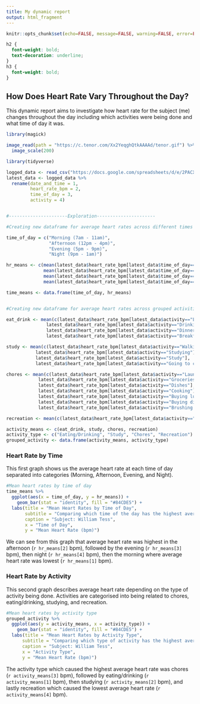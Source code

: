 ---
title: My dynamic report
output: html_fragment
---

```{r setup, include=FALSE}
knitr::opts_chunk$set(echo=FALSE, message=FALSE, warning=FALSE, error=FALSE)

```

```{css}
h2 {
  font-weight: bold;
  text-decoration: underline;
}
h3 {
  font-weight: bold;
}
```

## How Does Heart Rate Vary Throughout the Day?

This dynamic report aims to investigate how heart rate for the subject (me) changes throughout the day including which activities were being done and what time of day it was.

```{r}
library(magick)

image_read(path = "https://c.tenor.com/Xx2YeqghQtkAAAAd/tenor.gif") %>%
  image_scale(200)
```

```{r}
library(tidyverse)

logged_data <- read_csv("https://docs.google.com/spreadsheets/d/e/2PACX-1vTCIlpUvabeVRVhMybVDz--d9tMtNJUHnrwwEnGMnvOZuP_SdXyPq46ip4oYhvKMuiRnSiRHw3oYnBd/pub?output=csv")
latest_data <- logged_data %>%
  rename(date_and_time = 1,
         heart_rate_bpm = 2,
         time_of_day = 3,
         activity = 4)


#----------------------Exploration----------------------

#Creating new dataframe for average heart rates across different times of the day

time_of_day = c("Morning (7am - 11am)",                                                               #Variable for different times of the day
                "Afternoon (12pm - 4pm)",
                "Evening (5pm - 9pm)",
                "Night (9pm - 1am)")

hr_means <- c(mean(latest_data$heart_rate_bpm[latest_data$time_of_day=="Morning (7am - 11am)"]),      #Variable for mean heart rates across different times of the day
              mean(latest_data$heart_rate_bpm[latest_data$time_of_day=="Afternoon (12pm - 4pm)"]),
              mean(latest_data$heart_rate_bpm[latest_data$time_of_day=="Evening (5pm - 9pm)"]),
              mean(latest_data$heart_rate_bpm[latest_data$time_of_day=="Night (9pm - 1am)"]))

time_means <- data.frame(time_of_day, hr_means)                                                       #Putting the new variables into a new dataframe


#Creating new dataframe for average heart rates across grouped activities

eat_drink <- mean(c(latest_data$heart_rate_bpm[latest_data$activity=="Lunch"],            #Variable for activities I consider eating/drinking
               latest_data$heart_rate_bpm[latest_data$activity=="Drinking coffee"],
               latest_data$heart_rate_bpm[latest_data$activity=="Dinner"],
               latest_data$heart_rate_bpm[latest_data$activity=="Breakfast"]))

study <- mean(c(latest_data$heart_rate_bpm[latest_data$activity=="Walking home"],         #Variable for activities I consider study-related
           latest_data$heart_rate_bpm[latest_data$activity=="Studying"],
           latest_data$heart_rate_bpm[latest_data$activity=="Study"],
           latest_data$heart_rate_bpm[latest_data$activity=="Going to class"]))

chores <- mean(c(latest_data$heart_rate_bpm[latest_data$activity=="Laundry"],             #Variable for activities I consider chores
            latest_data$heart_rate_bpm[latest_data$activity=="Groceries"],
            latest_data$heart_rate_bpm[latest_data$activity=="Dishes"],
            latest_data$heart_rate_bpm[latest_data$activity=="Cooking"],
            latest_data$heart_rate_bpm[latest_data$activity=="Buying lunch"],
            latest_data$heart_rate_bpm[latest_data$activity=="Buying dinner"],
            latest_data$heart_rate_bpm[latest_data$activity=="Brushing teeth"]))

recreation <- mean(c(latest_data$heart_rate_bpm[latest_data$activity=="Youtube"]))        #Variable for activities I consider recreation

activity_means <- c(eat_drink, study, chores, recreation)                                 #Putting the new variables into a new dataframe
activity_type <- c("Eating/Drinking", "Study", "Chores", "Recreation")
grouped_activity <- data.frame(activity_means, activity_type)

```

### Heart Rate by Time

This first graph shows us the average heart rate at each time of day separated into categories (Morning, Afternoon, Evening, and Night).

```{r}

#Mean heart rates by time of day
time_means %>%
  ggplot(aes(x = time_of_day, y = hr_means)) +
    geom_bar(stat = "identity", fill = "#84CDE5") +
  labs(title = "Mean Heart Rates by Time of Day",
       subtitle = "Comparing which time of the day has the highest average heart rate",
       caption = "Subject: William Tess",
       x = "Time of Day",
       y = "Mean Heart Rate (bpm)")

```

We can see from this graph that average heart rate was highest in the afternoon (`r hr_means[2]` bpm), followed by the evening (`r hr_means[3]` bpm), then night (`r hr_means[4]` bpm), then the morning where average heart rate was lowest (`r hr_means[1]` bpm).

### Heart Rate by Activity

This second graph describes average heart rate depending on the type of activity being done. Activities are categorised into being related to chores, eating/drinking, studying, and recreation.

```{r}
#Mean heart rates by activity type
grouped_activity %>%
  ggplot(aes(y = activity_means, x = activity_type)) +  
    geom_bar(stat = "identity", fill = "#84CDE5") +
  labs(title = "Mean Heart Rates by Activity Type",
      subtitle = "Comparing which type of activity has the highest average heart rate",
      caption = "Subject: William Tess",
      x = "Activity Type",
      y = "Mean Heart Rate (bpm)")

```

The activity type which caused the highest average heart rate was chores (`r activity_means[3]` bpm), followed by eating/drinking (`r activity_means[1]` bpm), then studying (`r activity_means[2]` bpm), and lastly recreation which caused the lowest average heart rate (`r activity_means[4]` bpm).
